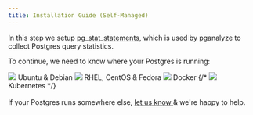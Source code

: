 ```yaml
---
title: Installation Guide (Self-Managed)
---
```


In this step we setup [pg_stat_statements](http://www.postgresql.org/docs/current/static/pgstatstatements.html), which is used by pganalyze to collect Postgres query statistics.

To continue, we need to know where your Postgres is running:

<div className="install-choice">
  <Link className="install-choice--step" to="02_enable_pg_stat_statements_deb">
    <img src="/images-old/docs/logo_ubuntu.png" />
    Ubuntu &amp; Debian
  </Link>
  <Link className="install-choice--step" to="02_enable_pg_stat_statements_yum">
    <img src="/images-old/docs/logo_redhat.png" />
    RHEL, CentOS &amp; Fedora
  </Link>
  <Link
    className="install-choice--step"
    to="02_enable_pg_stat_statements_docker"
  >
    <img src="/images-old/docs/docker.png" />
    Docker
  </Link>
  {/*<Link className="install-choice--step" to="02_enable_pg_stat_statements_kubernetes">
    <img src="/images-old/docs/logo_kubernetes.png" />
    Kubernetes
  </Link>*/}
</div>

<br />
If your Postgres runs somewhere else, <a href="mailto:support@pganalyze.com">
  let us know
</a> & we're happy to help.

